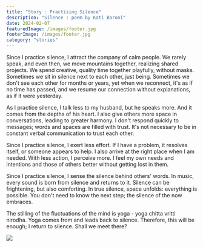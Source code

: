 ```yaml
---
title: "Story : Practising Silence"
description: "Silence : poem by Kati Baroni"
date: 2024-02-07
featuredImage: /images/footer.jpg
footerImage: /images/footer.jpg
category: "stories"
---
```


Since I practice silence, I attract the company of calm people. We rarely speak, and even then, we move mountains together, realizing shared projects. We spend creative, quality time together playfully, without masks. Sometimes we sit in silence next to each other, just being. Sometimes we don't see each other for months or years, yet when we reconnect, it's as if no time has passed, and we resume our connection without explanations, as if it were yesterday.  

As I practice silence, I talk less to my husband, but he speaks more. And it comes from the depths of his heart. I also give others more space in conversations, leading to greater harmony. I don't respond quickly to messages; words and spaces are filled with trust. It's not necessary to be in constant verbal communication to trust each other.

Since I practice silence, I exert less effort. If I have a problem, it resolves itself, or someone appears to help. I also arrive at the right place when I am needed. With less action, I perceive more. I feel my own needs and intentions and those of others better without getting lost in them. 

Since I practice silence, I sense the silence behind others' words. In music, every sound is born from silence and returns to it. Silence can be frightening, but also comforting. In true silence, space unfolds: everything is possible. You don't need to know the next step; the silence of the now embraces.

The stilling of the fluctuations of the mind is yoga - yoga chitta vritti nirodha. Yoga comes from and leads back to silence. Therefore, this will be enough; I return to silence. Shall we meet there?

<Content fullwidth height="50vh">
    <Image src="/images/blog/practising-silence.png" objectFit="contain" noContainer/>
</Content>